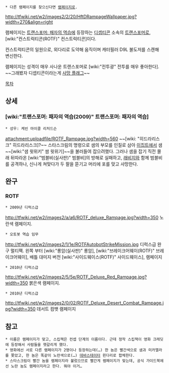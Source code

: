  * 다른 램페이지를 찾으신다면 [[램페이지]]로.

http://tfwiki.net/w2/images2/2/20/HftDRampageWallpaper.jpg?width=270&align=right

램페이지는 [[트랜스포머: 패자의 역습]]에 등장하는 [[디셉티콘]] 소속의 [[트랜스포머]]로, [wiki:"컨스트럭티콘(ROTF)" 컨스트럭티콘]이다.

컨스트럭티콘의 일원으로, 외다리로 도약해 움직이며 캐터필러 D9L 불도저를 스캔해 변신한다.

램페이지는 성격이 매우 사나운 트랜스포머로 [wiki:"전투광" 전투를 매우 좋아한다]. ~~그래봤자 디셉티콘이라는게 [[사망 플래그]]~~

[[목차]]

== 상세 ==
=== [wiki:"트랜스포머: 패자의 역습(2009)" 트랜스포머: 패자의 역습] ===
 * 성우: 케빈 마이클 리처드슨

attachment:uploadfile/ROTF_Rampage.jpg?width=560
~~[wiki: "히드라리스크" 히드라리스크]?~~ 스타스크림의 명령으로 샘의 부모를 인질로 삼아 [[이집트]]에서 샘~~[wiki:"샘 윗위키" 쌈 윗위기]~~을 불러들여 잡으려했다. 그러나 샘을 잡기 직전 몰래 뒤따라온 [wiki:"범블비(실사판)" 범블비]의 방해로 실패하고, [[래비지]]와 함께 범블비를 공격하나, 신나게 쳐맞다가 두 팔을 뜯기고 머리에 포를 맞고 사망한다.

== 완구 ==
=== ROTF ===
 * 2009년 디럭스급
http://tfwiki.net/w2/images2/a/a6/ROTF_deluxe_Rampage.jpg?width=350
노란색 램페이지.

 * 오토봇 역습 임무
http://tfwiki.net/w2/images2/1/1e/ROTFAutobotStrikeMission.jpg
디럭스급 완구 멀티팩. 왼쪽 부터 [wiki:"롱암(실사판)" 롱암], [wiki:"브레이크어웨이(ROTF)" 브레이크어웨이], 배틀 대미지 버전 [wiki:"사이드웨이스(ROTF)" 사이드웨이스], 램페이지

 * 2010년 디럭스급
http://tfwiki.net/w2/images2/5/5e/ROTF_Deluxe_Red_Rampage.jpg?width=350
붉은색 램페이지.

 * 2010년 디럭스급
http://tfwiki.net/w2/images2/0/02/ROTF_Deluxe_Desert_Combat_Rampage.jpg?width=350
데서트 컴뱃 램페이지

== 참고 ==
 * 이름은 램페이지가 맞고, 스킵잭은 컨셉 단계의 이름이다. 근데 정작 스킵잭이 영화 크레딧에 등장해서 사람들을 헷갈리게 했다.
 * 영화에선 서로 다른 램페이지가 2명이나 등장하는데(…) 한 놈은 빨간색으로 샘과 미카엘라를 쫒았고, 한 놈은 똑같이 노란색으로(…) [[데바스테이터(실사판)|데바스테이터]] 왼다리로 합체한다.
 * 스타스크림이 빨간 놈을 램페이지라 불렀으므로 빨간게 램페이지가 맞는데, 공식 가이드북에선 노란 놈도 램페이지라고 한다. 뭐야 이거…
